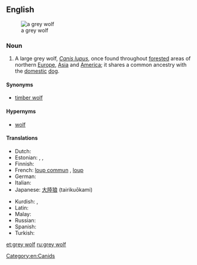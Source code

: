 {{also|gray wolf}}
==English==
{{wikipedia}}
[[File:Canis lupus lupus prague zoo.jpg|thumb|a grey wolf]]

===Noun===
{{en-noun|head=[[grey]] [[wolf]]|grey wolves}}

# A large grey wolf, ''[[Canis lupus]]'', once found throughout [[forested]] areas of northern [[Europe]], [[Asia]] and [[America]]; it shares a common ancestry with the [[domestic]] [[dog]].

====Synonyms====
* [[timber wolf]]

====Hypernyms====
* [[wolf]]

====Translations====
{{trans-top|a large grey wolf}}
* Dutch: {{t+|nl|wolf|m}}
* Estonian: {{t+|et|hunt}}, {{t-|et|hall hunt}}, {{t-|et|susi}}
* Finnish: {{t+|fi|susi}}
* French: [[loup commun]] {{g|m}}, [[loup]]
* German: {{t+|de|Wolf|m}}
* Italian: {{t+|it|lupo|m}}
* Japanese: [[大陸狼]] (tairikuōkami)
{{trans-mid}}
* Kurdish: {{t+|ku|gur}}, {{t+|ku|gurg}}
* Latin: {{t+|la|lupus}}
* Malay: {{t-|ms|serigala kelabu}}
* Russian: {{t+|ru|волк|m}}
* Spanish: {{t+|es|lobo|m}}
* Turkish: {{t-|tr|boz kurt}}
{{trans-bottom}}

[[Category:en:Canids]]

[[et:grey wolf]]
[[ru:grey wolf]]